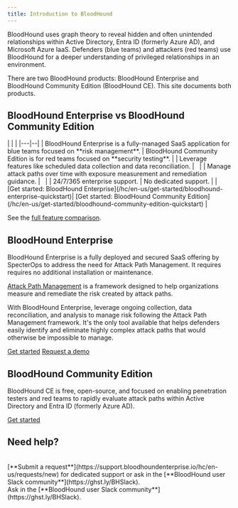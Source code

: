```yaml
---
title: Introduction to BloodHound
---
```


<Card title="Know your adversary with BloodHound security testing." icon="shield" iconType="solid" horizontal="true"></Card>

BloodHound uses graph theory to reveal hidden and often unintended relationships within Active Directory, Entra ID (formerly Azure AD), and Microsoft Azure IaaS. Defenders (blue teams) and attackers (red teams) use BloodHound for a deeper understanding of privileged relationships in an environment.

There are two BloodHound products: BloodHound Enterprise and BloodHound Community Edition (BloodHound CE). This site documents both products.

## BloodHound Enterprise vs BloodHound Community Edition

<CardGroup cols={2}>
<Card title="Continuously monitor, prioritize, and eliminate attack path risk across your environment." img="../../images/BHE-logo-square.png" href="(/hc/en-us/get-started/bloodhound-enterprise-quickstart)" horizontal="true">    
</Card>
<Card title="Identify, test, and validate attack path risk." img="../../images/CE-logo-square.svg" href="/hc/en-us/get-started/bloodhound-community-edition-quickstart" horizontal="true">
</Card>
</CardGroup>
|   |  |
|---|--|
| BloodHound Enterprise is a fully-managed SaaS application for blue teams focused on **risk management**. | BloodHound Community Edition is for red teams focused on **security testing**. |
| Leverage features like scheduled data collection and data reconciliation. | &nbsp; |
| Manage attack paths over time with exposure measurement and remediation guidance. | &nbsp; |
| 24/7/365 enterprise support. | No dedicated support. | 
| [Get started: BloodHound Enterprise](/hc/en-us/get-started/bloodhound-enterprise-quickstart)| [Get started: BloodHound Community Edition](/hc/en-us/get-started/bloodhound-community-edition-quickstart) |

<Icon icon="arrow-right" iconType="solid" /> See the [full feature comparison](https://specterops.io/bloodhound-feature-comparison/).

## BloodHound Enterprise

BloodHound Enterprise is a fully deployed and secured SaaS offering by SpecterOps to address the need for Attack Path Management. 
It requires requires no additional installation or maintenance.

[Attack Path Management](https://specterops.io/what-is-attack-path-management/) is a framework designed to help organizations measure and remediate the risk created by attack paths. 

With BloodHound Enterprise, leverage ongoing collection, data reconciliation, and analysis to manage risk following the Attack Path Management framework.
It's the only tool available that helps defenders easily identify and eliminate highly complex attack paths that would otherwise be impossible to manage.

<Icon icon="arrow-right" iconType="solid" /> [Get started](/hc/en-us/get-started/bloodhound-enterprise-quickstart)
<Icon icon="arrow-right" iconType="solid" /> [Request a demo](https://specterops.io/get-a-demo/)

## BloodHound Community Edition

BloodHound CE is free, open-source, and focused on enabling penetration testers and red teams to rapidly evaluate attack paths within Active Directory and Entra ID (formerly Azure AD).

<Icon icon="arrow-right" iconType="solid" /> [Get started](/hc/en-us/get-started/bloodhound-community-edition-quickstart)

## Need help?
<CardGroup>
    <Card title="BloodHound Enterprise Support" icon="square-question">
        <br/>
        [**Submit a request**](https://support.bloodhoundenterprise.io/hc/en-us/requests/new) for dedicated support or ask in the [**BloodHound user Slack community**](https://ghst.ly/BHSlack).
    </Card>
    <Card title="BloodHound Community Edition Support" icon="users"> 
        <br/>
        Ask in the [**BloodHound user Slack community**](https://ghst.ly/BHSlack).
        </Card>
</CardGroup>
